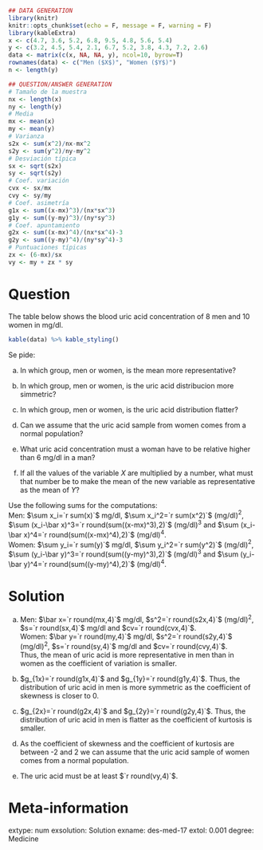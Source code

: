 
```r
## DATA GENERATION
library(knitr)
knitr::opts_chunk$set(echo = F, message = F, warning = F)
library(kableExtra)
x <- c(4.7, 3.6, 5.2, 6.8, 9.5, 4.8, 5.6, 5.4)
y <- c(3.2, 4.5, 5.4, 2.1, 6.7, 5.2, 3.8, 4.3, 7.2, 2.6)
data <- matrix(c(x, NA, NA, y), ncol=10, byrow=T)
rownames(data) <- c("Men ($X$)", "Women ($Y$)")
n <- length(y)

## QUESTION/ANSWER GENERATION
# Tamaño de la muestra
nx <- length(x)
ny <- length(y)
# Media
mx <- mean(x)
my <- mean(y)
# Varianza
s2x <- sum(x^2)/nx-mx^2
s2y <- sum(y^2)/ny-my^2
# Desviación típica
sx <- sqrt(s2x)
sy <- sqrt(s2y)
# Coef. variación
cvx <- sx/mx
cvy <- sy/my
# Coef. asimetría
g1x <- sum((x-mx)^3)/(nx*sx^3)
g1y <- sum((y-my)^3)/(ny*sy^3)
# Coef. apuntamiento
g2x <- sum((x-mx)^4)/(nx*sx^4)-3
g2y <- sum((y-my)^4)/(ny*sy^4)-3
# Puntuaciones típicas
zx <- (6-mx)/sx
vy <- my + zx * sy
```

Question
========
The table below shows the blood uric acid concentration of 8 men and 10 women in mg/dl.

```r
kable(data) %>% kable_styling()
```

Se pide: 


a. In which group, men or women, is the mean more representative?

a. In which group, men or women, is the uric acid distribucion more simmetric?

a. In which group, men or women, is the uric acid distribution flatter?

a. Can we assume that the uric acid sample from women comes from a normal population?

a. What uric acid concentration must a woman have to be relative higher than 6 mg/dl in a man?

a. If all the values of the variable $X$ are multiplied by a number, what must that number be to make the mean of the new variable as representative as the mean of $Y$?


Use the following sums for the computations:  
Men: $\sum x_i=`r sum(x)`$ mg/dl, $\sum x_i^2=`r sum(x^2)`$ (mg/dl)$^2$, $\sum (x_i-\bar x)^3=`r round(sum((x-mx)^3),2)`$ (mg/dl)$^3$ and $\sum (x_i-\bar x)^4=`r round(sum((x-mx)^4),2)`$ (mg/dl)$^4$.  
Women: $\sum y_i=`r sum(y)`$ mg/dl, $\sum y_i^2=`r sum(y^2)`$ (mg/dl)$^2$, $\sum (y_i-\bar y)^3=`r round(sum((y-my)^3),2)`$ (mg/dl)$^3$ and $\sum (y_i-\bar y)^4=`r round(sum((y-my)^4),2)`$ (mg/dl)$^4$.   

Solution
========

a. Men: $\bar x=`r round(mx,4)`$ mg/dl, $s^2=`r round(s2x,4)`$ (mg/dl)$^2$, $s=`r round(sx,4)`$ mg/dl and $cv=`r round(cvx,4)`$.  
Women: $\bar y=`r round(my,4)`$ mg/dl, $s^2=`r round(s2y,4)`$ (mg/dl)$^2$, $s=`r round(sy,4)`$ mg/dl and $cv=`r round(cvy,4)`$.  
Thus, the mean of uric acid is more representative in men than in women as the coefficient of variation is smaller.   

a. $g_{1x}=`r round(g1x,4)`$ and $g_{1y}=`r round(g1y,4)`$. Thus, the distribution of uric acid in men is more symmetric as the coefficient of skewness is closer to 0.

a. $g_{2x}=`r round(g2x,4)`$ and $g_{2y}=`r round(g2y,4)`$. Thus, the distribution of uric acid in men is flatter as the coefficient of kurtosis is smaller.

a. As the coefficient of skewness and the coefficient of kurtosis are between -2 and 2 we can assume that the uric acid sample of women comes from a normal population.

a. The uric acid must be at least $`r round(vy,4)`$.

Meta-information 
================
extype: num
exsolution: Solution
exname: des-med-17
extol: 0.001
degree: Medicine
 
